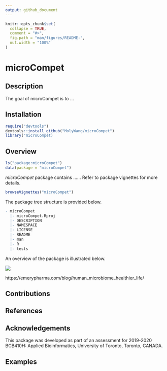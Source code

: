 ```yaml
---
output: github_document
---
```


<!-- README.md is generated from README.Rmd. Please edit that file -->

```r
knitr::opts_chunk$set(
  collapse = TRUE,
  comment = "#>",
  fig.path = "man/figures/README-",
  out.width = "100%"
)
```

# microCompet

<!-- badges: start -->
<!-- badges: end -->


## Description
The goal of microCompet is to ...

## Installation

```r
require("devtools")
devtools::install_github("MolyWang/microCompet")
library("microCompet)
```


## Overview
```r
ls("package:microCompet")
data(package = "microCompet")
```
_microCompet_ package contains ......
Refer to package vignettes for more details.
```r
browseVignettes("microCompet")
```
The package tree structure is provided below.
```r
- microCompet
  |- microCompet.Rproj
  |- DESCRIPTION
  |- NAMESPACE
  |- LICENSE
  |- README
  |- man
  |- R
  |- tests
``` 
An overview of the package is illustrated below.

![](./inst/extdata/microbiome.jpg)

https://emerypharma.com/blog/human_microbiome_healthier_life/

## Contributions

## References

## Acknowledgements
This package was developed as part of an assessment for 2019-2020 BCB410H: Applied Bioinformatics, University of Toronto, Toronto, CANADA.

## Examples
